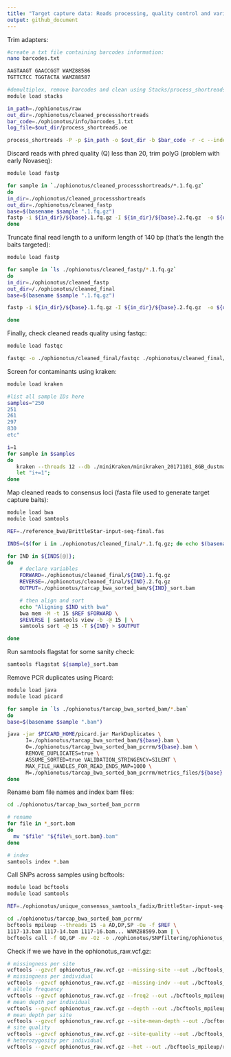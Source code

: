 ```yaml
---
title: "Target capture data: Reads processing, quality control and variant calling"
output: github_document
---
```


Trim adapters:
```bash
#create a txt file containing barcodes information:
nano barcodes.txt

AAGTAAGT GAACCGGT WAMZ88586
TGTTCTCC TGGTACTA WAMZ88587

#demultiplex, remove barcodes and clean using Stacks/process_shortreads
module load stacks

in_path=./ophionotus/raw
out_dir=./ophionotus/cleaned_processshortreads
bar_code=./ophionotus/info/barcodes_1.txt
log_file=$out_dir/process_shortreads.oe

process_shortreads -P -p $in_path -o $out_dir -b $bar_code -r -c --index_index --adapter_1 AGATCGGAAGAGC --adapter_2 AGATCGGAAGAGC --adapter_mm 0 &> $log_file
```

Discard reads with phred quality (Q) less than 20, trim polyG (problem with early Novaseq):
```bash
module load fastp

for sample in `./ophionotus/cleaned_processshortreads/*.1.fq.gz`
do
in_dir=./ophionotus/cleaned_processshortreads
out_dir=./ophionotus/cleaned_fastp
base=$(basename $sample ".1.fq.gz")
fastp -i ${in_dir}/${base}.1.fq.gz -I ${in_dir}/${base}.2.fq.gz  -o ${out_dir}/${base}.1.fq.gz -O ${out_dir}/${base}.2.fq.gz -q 20 --trim_poly_g
done
```

Truncate final read length to a uniform length of 140 bp (that's the length the baits targeted):
```bash
module load fastp

for sample in `ls ./ophionotus/cleaned_fastp/*.1.fq.gz`
do
in_dir=./ophionotus/cleaned_fastp
out_dir=/./ophionotus/cleaned_final
base=$(basename $sample ".1.fq.gz")

fastp -i ${in_dir}/${base}.1.fq.gz -I ${in_dir}/${base}.2.fq.gz  -o ${out_dir}/${base}.1.fq.gz -O ${out_dir}/${base}.2.fq.gz -l 140 --max_len1 140 --max_len2 140 -A -G -Q 

done
```

Finally, check cleaned reads quality using fastqc:
```bash
module load fastqc

fastqc -o ./ophionotus/cleaned_final/fastqc ./ophionotus/cleaned_final/$sample.1.fq.gz ./ophionotus/cleaned_final/$sample.2.fq.gz
```

Screen for contaminants using kraken:
```bash
module load kraken

#list all sample IDs here
samples="250
251
261
297
830
etc"

i=1
for sample in $samples
do
   kraken --threads 12 --db ./miniKraken/minikraken_20171101_8GB_dustmasked --fastq-input --paired ./ophionotus/cleaned_final/${sample}.1.fq.gz ./ophionotus/cleaned_final/${sample}.2.fq.gz --gzip-compressed > ${sample}_initial.txt
   let "i+=1";
done
```

Map cleaned reads to consensus loci (fasta file used to generate target capture baits):
```bash
module load bwa
module load samtools

REF=./reference_bwa/BrittleStar-input-seq-final.fas

INDS=($(for i in ./ophionotus/cleaned_final/*.1.fq.gz; do echo $(basename ${i%.1*}); done))

for IND in ${INDS[@]};
do
	# declare variables
	FORWARD=./ophionotus/cleaned_final/${IND}.1.fq.gz
	REVERSE=./ophionotus/cleaned_final/${IND}.2.fq.gz
	OUTPUT=./ophionotus/tarcap_bwa_sorted_bam/${IND}_sort.bam

	# then align and sort
	echo "Aligning $IND with bwa"
	bwa mem -M -t 15 $REF $FORWARD \
	$REVERSE | samtools view -b -@ 15 | \
	samtools sort -@ 15 -T ${IND} > $OUTPUT

done
```

Run samtools flagstat for some sanity check:
```bash
samtools flagstat ${sample}_sort.bam
```

Remove PCR duplicates using Picard:
```bash
module load java
module load picard

for sample in `ls ./ophionotus/tarcap_bwa_sorted_bam/*.bam`
do
base=$(basename $sample ".bam")

java -jar $PICARD_HOME/picard.jar MarkDuplicates \
      I=./ophionotus/tarcap_bwa_sorted_bam/${base}.bam \
      O=./ophionotus/tarcap_bwa_sorted_bam_pcrrm/${base}.bam \
      REMOVE_DUPLICATES=true \
      ASSUME_SORTED=true VALIDATION_STRINGENCY=SILENT \
      MAX_FILE_HANDLES_FOR_READ_ENDS_MAP=1000 \
      M=./ophionotus/tarcap_bwa_sorted_bam_pcrrm/metrics_files/${base}.rmd.bam.metrics
done
```

Rename bam file names and index bam files:
```bash
cd ./ophionotus/tarcap_bwa_sorted_bam_pcrrm

# rename
for file in *_sort.bam
do
  mv "$file" "${file%_sort.bam}.bam"
done

# index
samtools index *.bam
```

Call SNPs across samples using bcftools:
```bash
module load bcftools
module load samtools

REF=./ophionotus/unique_consensus_samtools_fadix/BrittleStar-input-seq-final.fas

cd ./ophionotus/tarcap_bwa_sorted_bam_pcrrm/
bcftools mpileup --threads 15 -a AD,DP,SP -Ou -f $REF \
1117-13.bam 1117-14.bam 1117-16.bam... WAMZ88599.bam | \
bcftools call -f GQ,GP -mv -Oz -o ./ophionotus/SNPfiltering/ophionotus_raw.vcf.gz --threads 15
```

Check if we we have in the ophionotus_raw.vcf.gz:
```bash
# missingness per site
vcftools --gzvcf ophionotus_raw.vcf.gz --missing-site --out ./bcftools_mpileup/raw_vcf_stat
# missingness per individual
vcftools --gzvcf ophionotus_raw.vcf.gz --missing-indv --out ./bcftools_mpileup/raw_vcf_stat
# allele frequency
vcftools --gzvcf ophionotus_raw.vcf.gz --freq2 --out ./bcftools_mpileup/raw_vcf_stat
# mean depth per individual
vcftools --gzvcf ophionotus_raw.vcf.gz --depth --out ./bcftools_mpileup/raw_vcf_stat
# mean depth per site
vcftools --gzvcf ophionotus_raw.vcf.gz --site-mean-depth --out ./bcftools_mpileup/raw_vcf_stat
# site quality
vcftools --gzvcf ophionotus_raw.vcf.gz --site-quality --out ./bcftools_mpileup/raw_vcf_stat 
# heterozygosity per individual
vcftools --gzvcf ophionotus_raw.vcf.gz --het --out ./bcftools_mpileup/raw_vcf_stat
```
